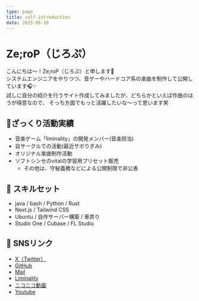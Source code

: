 ```yaml
---
type: page
title: self-introduction
date: 2025-06-18
---
```


# Ze;roP（じろぷ）

こんにちは〜！Ze;roP（じろぷ）と申します💖  
システムエンジニアをやりつつ、音ゲーやハードコア系の楽曲を制作して公開しています🎧✨  
試しに自分の紹介を行うサイト作成してみましたが、どちらかといえば作曲のほうが得意なので、
そっち方面でもっと活躍したいな～って思います笑

## 🚶ざっくり活動実績

- 音楽ゲーム「liminality」の開発メンバー(音楽担当)
- 自サークルでの活動(最近サボりぎみ)
- オリジナル楽曲制作活動
- ソフトシンセのvitalの学習用プリセット販売
  - その他は、守秘義務などによる公開制限で非公表

## 🔧 スキルセット

- java / bash / Python / Rust
- Next.js / Tailwind CSS
- Ubuntu / 自作サーバー構築 / 車弄り
- Studio One / Cubase / FL Studio

## 💫 SNSリンク

- [X（Twitter）](https://x.com/datui2525)
- [GitHub](https://github.com/zerodatu)
- [Mail](mailto:datutarousmile@gmail.com)
- [Liminality](https://liminality.ninja/)
- [ニコニコ動画](https://www.nicovideo.jp/user/21415478)
- [Youtube](https://www.youtube.com/@zeropofficial7849)